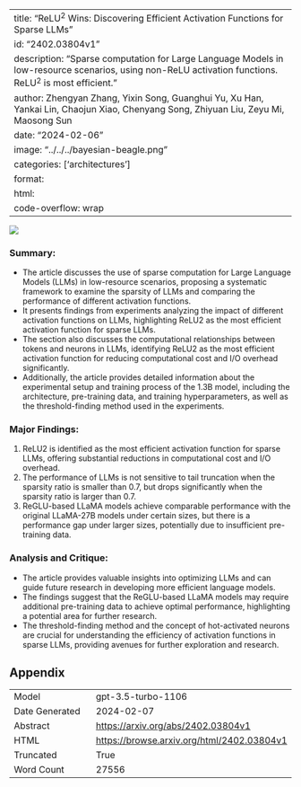 
---
title: "ReLU$^2$ Wins: Discovering Efficient Activation Functions for Sparse LLMs"
id: "2402.03804v1"
description: "Sparse computation for Large Language Models in low-resource scenarios, using non-ReLU activation functions. ReLU$^2$ is most efficient."
author: Zhengyan Zhang, Yixin Song, Guanghui Yu, Xu Han, Yankai Lin, Chaojun Xiao, Chenyang Song, Zhiyuan Liu, Zeyu Mi, Maosong Sun
date: "2024-02-06"
image: "../../../bayesian-beagle.png"
categories: ['architectures']
format:
  html:
    code-overflow: wrap
---

![](../../../bayesian-beagle.png)

### Summary:
- The article discusses the use of sparse computation for Large Language Models (LLMs) in low-resource scenarios, proposing a systematic framework to examine the sparsity of LLMs and comparing the performance of different activation functions.
- It presents findings from experiments analyzing the impact of different activation functions on LLMs, highlighting ReLU2 as the most efficient activation function for sparse LLMs.
- The section also discusses the computational relationships between tokens and neurons in LLMs, identifying ReLU2 as the most efficient activation function for reducing computational cost and I/O overhead significantly.
- Additionally, the article provides detailed information about the experimental setup and training process of the 1.3B model, including the architecture, pre-training data, and training hyperparameters, as well as the threshold-finding method used in the experiments.

### Major Findings:
1. ReLU2 is identified as the most efficient activation function for sparse LLMs, offering substantial reductions in computational cost and I/O overhead.
2. The performance of LLMs is not sensitive to tail truncation when the sparsity ratio is smaller than 0.7, but drops significantly when the sparsity ratio is larger than 0.7.
3. ReGLU-based LLaMA models achieve comparable performance with the original LLaMA-27B models under certain sizes, but there is a performance gap under larger sizes, potentially due to insufficient pre-training data.

### Analysis and Critique:
- The article provides valuable insights into optimizing LLMs and can guide future research in developing more efficient language models.
- The findings suggest that the ReGLU-based LLaMA models may require additional pre-training data to achieve optimal performance, highlighting a potential area for further research.
- The threshold-finding method and the concept of hot-activated neurons are crucial for understanding the efficiency of activation functions in sparse LLMs, providing avenues for further exploration and research.

## Appendix

|          |          |
|----------|----------|
| Model     | gpt-3.5-turbo-1106       |
| Date Generated     | 2024-02-07       |
| Abstract | [https://arxiv.org/abs/2402.03804v1](https://arxiv.org/abs/2402.03804v1)        |
| HTML     | [https://browse.arxiv.org/html/2402.03804v1](https://browse.arxiv.org/html/2402.03804v1)       |
| Truncated       | True       |
| Word Count       | 27556       |
